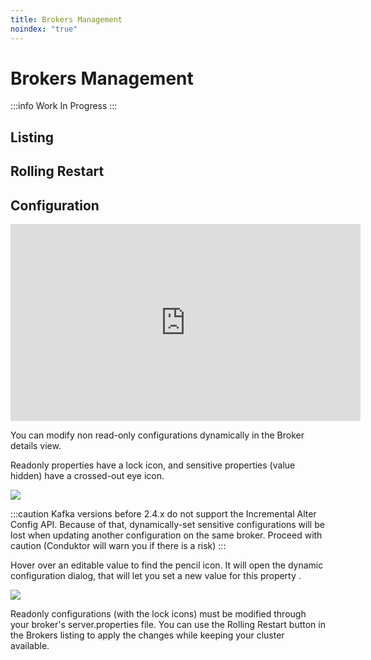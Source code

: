 ```yaml
---
title: Brokers Management
noindex: "true"
---
```


# Brokers Management

:::info
Work In Progress
:::

## Listing

## Rolling Restart

## Configuration

<iframe
  width="560"
  height="315"
  src="https://www.youtube.com/embed/r1FJVLEym-Y"
  title="YouTube video player"
  frameBorder="0"
  allow="accelerometer; autoplay; clipboard-write; encrypted-media; gyroscope; picture-in-picture"
  allowFullScreen
></iframe>

You can modify non read-only configurations dynamically in the Broker details view.&#x20;

Readonly properties have a lock icon, and sensitive properties (value hidden) have a crossed-out eye icon.

![](../assets/broker-details.png)

:::caution
Kafka versions before 2.4.x do not support the Incremental Alter Config API. Because of that,
dynamically-set sensitive configurations will be lost when updating another configuration on the
same broker. Proceed with caution (Conduktor will warn you if there is a risk)
:::

Hover over an editable value to find the pencil icon. It will open the dynamic configuration dialog, that will let you set a new value for this property .

![](../assets/dynamic-conf-4.png)

Readonly configurations (with the lock icons) must be modified through your broker's server.properties file. You can use the Rolling Restart button in the Brokers listing to apply the changes while keeping your cluster available.
